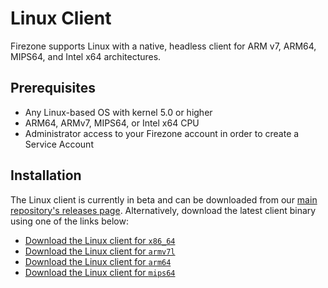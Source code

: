 # Linux Client

Firezone supports Linux with a native, headless client for ARM v7, ARM64,
MIPS64, and Intel x64 architectures.

## Prerequisites

- Any Linux-based OS with kernel 5.0 or higher
- ARM64, ARMv7, MIPS64, or Intel x64 CPU
- Administrator access to your Firezone account in order to create a Service
  Account

## Installation

The Linux client is currently in beta and can be downloaded from our
[main repository's releases page](https://github.com/firezone/firezone/releases).
Alternatively, download the latest client binary using one of the links below:

- [Download the Linux client for `x86_64`](https://github.com/firezone/firezone/releases/download/latest/linux-client-x64)
- [Download the Linux client for `armv7l`](https://github.com/firezone/firezone/releases/download/latest/linux-client-arm)
- [Download the Linux client for `arm64`](https://github.com/firezone/firezone/releases/download/latest/linux-client-arm64)
- [Download the Linux client for `mips64`](https://github.com/firezone/firezone/releases/download/latest/linux-client-mips64)
